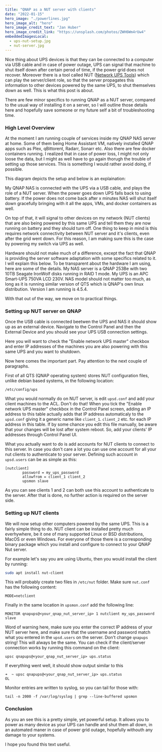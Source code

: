 ```yaml
---
title: "QNAP as a NUT server with clients"
date: "2022-01-15"
hero_image: "./powerlines.jpg"
hero_image_alt: "hero"
hero_image_credit_text: "Jan Huber"
hero_image_credit_link: "https://unsplash.com/photos/ZWH6Wm4rUw4"
embeddedImagesLocal: 
  - ups-nut-setup.jpg
  - nut-server.jpg
---
```



Nice thing about UPS devices is that they can be connected to a computer via USB cable and in case of power outage, UPS can signal that machine to shut itself down after certain perod of time, if the power grid does not recover. Moreover there is a tool called NUT ([Network UPS Tools](https://networkupstools.org/documentation.html)) which can play the server/client role, so that the server propagates this information to other devices powered by the same UPS, to shut themselves down as well. This is what this post is about.

There are few minor specifics to running QNAP as a NUT server, compared to the usual way of installing it on a server, so I will outline those details here and hopefully save someone or my future self a bit of troubleshooting time.

### High Level Overview
At the moment I am running couple of services inside my QNAP NAS server at home. Some of them being Home Assistant VM, natively installed QNAP apps such as Plex, qBittorent, Radarr, Sonarr etc. Also there are few docker containers running. I realized that in case of power loss, I might not only loose the data, but I might as well have to go again thorugh the trouble of setting up those services. This is something I would rather avoid doing, if possible.

This diagram depicts the setup and below is an explaination:

<GatsbyImage alt="architecture" image={getImage(props.localImages[0])} />

My QNAP NAS is connected with the UPS via a USB cable, and plays the role of a NUT server. When the power goes down UPS falls back to using battery. If the power does not come back after x minutes NAS will shut itself down gracefully bringing with it all the apps, VMs, and docker containers as well. 

On top of that, it will signal to other devices on my network (NUT clients) that are also being powered by this same UPS and tell them they are now running on battery and they should turn off. One thing to keep in mind is this requires network connectivity between NUT server and it's clients, even after the grid went down. For this reason, I am making sure this is the case by powering my switch via UPS as well.

Hardware should not make much of a difference, except the fact that QNAP is providing the server software adaptation with some specifics related to it. I will explain this below. To be transparent about the hardware I am using, here are some of the details. My NAS server is a QNAP 253Be with two 10TB Seagate IronWolf disks running in RAID 1 mode. My UPS is an APC Smart-UPS 750VA LCD 230V. NAS model should not matter too much, as long as it is running similar version of QTS which is QNAP's own linux distribution. Version I am running is 4.5.4.

With that out of the way, we move on to practical things.

### Setting up NUT server on QNAP

Once the USB cable is connected beetwen the UPS and NAS it should show up as an external device. Navigate to the Control Panel and then the External Device and you should see your UPS USB connection settings.

<GatsbyImage alt="ups-power-lines" image={getImage(props.localImages[1])} />

Here you will want to check the "Enable network UPS master" checkbox and enter IP addresses of the machines you are also powering with this same UPS and you want to shutdown.

Now here comes the important part. Pay attention to the next couple of paragraphs. 

First of all QTS (QNAP operating system) stores NUT configuration files, unlike debian based systems, in the following location:
```
/etc/config/ups
```
What you would normally do on NUT server, is edit `upsd.conf` and add your client machines to the ACL. Don't do that!
When you tick the "Enable network UPS master" checkbox in the Control Panel screen, adding an IP address to this table actually adds that IP address automaticaly to the `upsd.conf` giving it a generic name like `client_1`. `client_2` etc. for each IP address in this table. If by some chance you edit this file manually, be aware that your changes will be lost after system reboot. So, add your clients' IP addresses through Control Panel UI.

What you actually want to do is add accounts for NUT clients to connect to this server. In case you don't care a lot you can use one account for all your nut clients to authenticate to your server. Defining such account in `upsd.users` can be as simple as this:
```
[nutclient]
		password = my_ups_password
		allowfrom = client_1 client_2
		upsmon slave
```
As you can see clients 1 and 2 can both use this account to authenticate to the server. After that is done, no further action is required on the server side.

### Setting up NUT clients

We will now setup other computers powered by the same UPS. This is a fairly simple thing to do. NUT client can be installed pretty much everhywhere, be it one of many supported Linux or BSD distributions, MacOS or even Windows. For everyone of those there is a corresponding binary package which you install and configure to connect to your QNAP Nut server.

For example let's say you are using Ubuntu, then you would install the client by running:
```bash
sudo apt install nut-client
```
This will probably create two files in `/etc/nut` folder. Make sure `nut.conf` has the following content:
```
MODE=netclient
```
Finally in the same location in `upsmon.conf` add the following line:
```
MONITOR qnapups@<your_qnap_nut_server_ip> 1 nutclient my_ups_password slave
```
Word of warning here, make sure you enter the correct IP address of your NUT server here, and make sure that the username and password match what you entered in the `upsd.users` on the server. Don't change `qnapups` string! This will always be the same.
You can check if the client/server connection works by running this command on the client:
```
upsc qnapups@<your_qnap_nut_server_ip> ups.status
```
If everything went well, it should show output similar to this
```
➜  ~ upsc qnapups@<your_qnap_nut_server_ip> ups.status
OL
```
Monitor entries are written to syslog, so you can tail for those with:
```
tail -n 2000 -f /var/log/syslog | grep --line-buffered upsmon
```

### Conclusion

As you an see this is a pretty simple, yet powerful setup. It allows you to power as many device as your UPS can handle and shut them all down, in an automated maner in case of power grid outage, hopefully withouth any damage to your systems.

 I hope you found this text useful.

